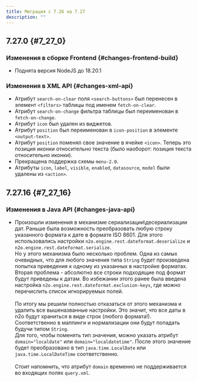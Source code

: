 ```yaml
---
title: Миграция с 7.26 на 7.27
description: ""
---
```


## 7.27.0 {#7_27_0}

### Изменения в сборке Frontend {#changes-frontend-build}

- Поднята версия NodeJS до 18.20.1

### Изменения в XML API {#changes-xml-api}

- Атрибут `search-on-clear` поля `<search-buttons>` был перенесен в элемент `<filters>` таблицы под именем `fetch-on-clear`.
- Атрибут `search-on-change` фильтра таблицы был переименован в `fetch-on-change`.
- Атрибут `icon` был удален из виджетов.
- Атрибут `position` был переименован в `icon-position` в элементе `<output-text>`.
- Атрибут `position` поменял свое значение в ячейке `<icon>`.
Теперь это позиция иконки относительно текста (было наоборот: позиция текста относительно иконки).
- Прекращена поддержка схемы `menu-2.0`.
- Атрибуты `icon`, `label`, `visible`, `enabled`, `datasource`, `model` были удалены из `<action>`.

## 7.27.16 {#7_27_16}

### Изменения в Java API {#changes-java-api}

- Произошли изменения в механизме сериализации\десериализации дат.
Раньше была возможность преобразовать любую строку указанного формата к дате в формате ISO 8601.
Для этого использовались настройки `n2o.engine.rest.dateformat.deserialize` и `n2o.engine.rest.dateformat.serialize`.<br/>
Но у этого механизма было несколько проблем.
Одна из самых очевидных, что для любого значения типа `String`
будет произведена попытка приведения к одному из указанных в настройке форматах.<br/>
Вторая проблема - абсолютно все строки подходящие под формат будут приведены к датам.
Во избежании этого ранее была введена настройка `n2o.engine.rest.dateformat.exclusion-keys`,
где можно перечислить список игнорируемых полей.<br/><br/>
По итогу мы решили полностью отказаться от этого механизма и удалить все вышеназванные настройки.
Это значит, что все даты в n2o будут храниться в виде строк (любого формата!).
Соответственно в маппинги и нормализации они будут попадать будучи типом `String`.<br/>
Для того, чтобы поменять тип значения, можно указать атрибут `domain="localdate"` или `domain="localdatetime"`.
После этого значение будет преобразовано в тип `java.time.LocalDate` или `java.time.LocalDateTime` соответственно.<br/><br/>
Стоит напомнить, что атрибут `domain` временно не поддерживается во входящих полях `query.xml`.

